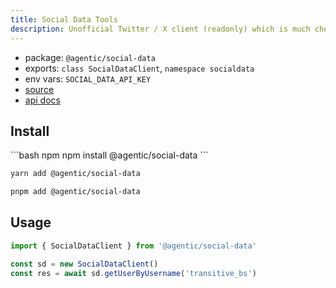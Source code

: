 ```yaml
---
title: Social Data Tools
description: Unofficial Twitter / X client (readonly) which is much cheaper than the official Twitter API.
---
```


- package: `@agentic/social-data`
- exports: `class SocialDataClient`, `namespace socialdata`
- env vars: `SOCIAL_DATA_API_KEY`
- [source](https://github.com/transitive-bullshit/agentic/blob/main/packages/social-data/src/social-data-client.ts)
- [api docs](https://socialdata.tools)

## Install

<CodeGroup>
```bash npm
npm install @agentic/social-data
```

```bash yarn
yarn add @agentic/social-data
```

```bash pnpm
pnpm add @agentic/social-data
```

</CodeGroup>

## Usage

```ts
import { SocialDataClient } from '@agentic/social-data'

const sd = new SocialDataClient()
const res = await sd.getUserByUsername('transitive_bs')
```
